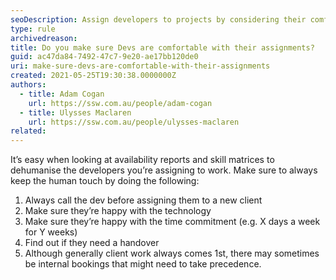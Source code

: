```yaml
---
seoDescription: Assign developers to projects by considering their comfort level and availability to ensure a seamless workflow.
type: rule
archivedreason:
title: Do you make sure Devs are comfortable with their assignments?
guid: ac47da84-7492-47c7-9e20-ae17bb120de0
uri: make-sure-devs-are-comfortable-with-their-assignments
created: 2021-05-25T19:30:38.0000000Z
authors:
  - title: Adam Cogan
    url: https://ssw.com.au/people/adam-cogan
  - title: Ulysses Maclaren
    url: https://ssw.com.au/people/ulysses-maclaren
related:
---
```


It’s easy when looking at availability reports and skill matrices to dehumanise the developers you’re assigning to work. Make sure to always keep the human touch by doing the following:
1. Always call the dev before assigning them to a new client
2. Make sure they’re happy with the technology
3. Make sure they’re happy with the time commitment (e.g. X days a week for Y weeks)
4. Find out if they need a handover
5. Although generally client work always comes 1st, there may sometimes be internal bookings that might need to take precedence.